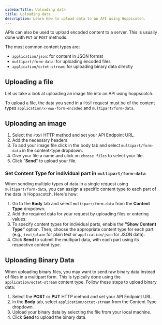 ```yaml
---
sidebarTitle: Uploading data
title: Uploading data
description: Learn how to upload data to an API using Hoppscotch.
---
```


APIs can also be used to upload encoded content to a server. This is usually done with `PUT` or `POST` methods.

The most common content types are:

- `application/json`: for content in JSON format
- `multipart/form-data`: for uploading encoded files
- `application/octet-stream`: for uploading binary data directly

## Uploading a file

Let us take a look at uploading an image file into an API using hoppscotch.

To upload a file, the data you send in a `POST` request must be of the content types `application/x-www-form-encoded` and `multipart/form-data`.

## Uploading an image

1. Select the `POST` HTTP method and set your API Endpoint URL.
2. Add the necessary headers.
3. To add your image file click in the body tab and select `multipart/form-data` in the content-type dropdown.
4. Give your file a name and click on `choose files` to select your file.
5. Click "**Send**" to upload your file.

### Set Content Type for individual part in `multipart/form-data`

When sending multiple types of data in a single request using `multipart/form-data`, you can assign a specific content type to each part of the data in Hoppscotch. Here's how:
1. Go to the **Body** tab and select `multipart/form-data` from the **Content Type** dropdown.
2. Add the required data for your request by uploading files or entering values.
3. To specify content types for individual parts, enable the **"Show Content Type"** option. Then, choose the appropriate content type for each part (e.g., `text/plain` for plain text or `application/json` for JSON data).
4. Click **Send** to submit the multipart data, with each part using its respective content type.

## Uploading Binary Data

When uploading binary files, you may want to send raw binary data instead of files in a multipart form. This is typically done using the `application/octet-stream` content type. Follow these steps to upload binary data:

1. Select the **POST** or **PUT** HTTP method and set your API Endpoint URL.
2. In the **Body** tab, select `application/octet-stream` from the Content Type dropdown.
3. Upload your binary data by selecting the file from your local machine.
4. Click **Send** to upload the binary data.
